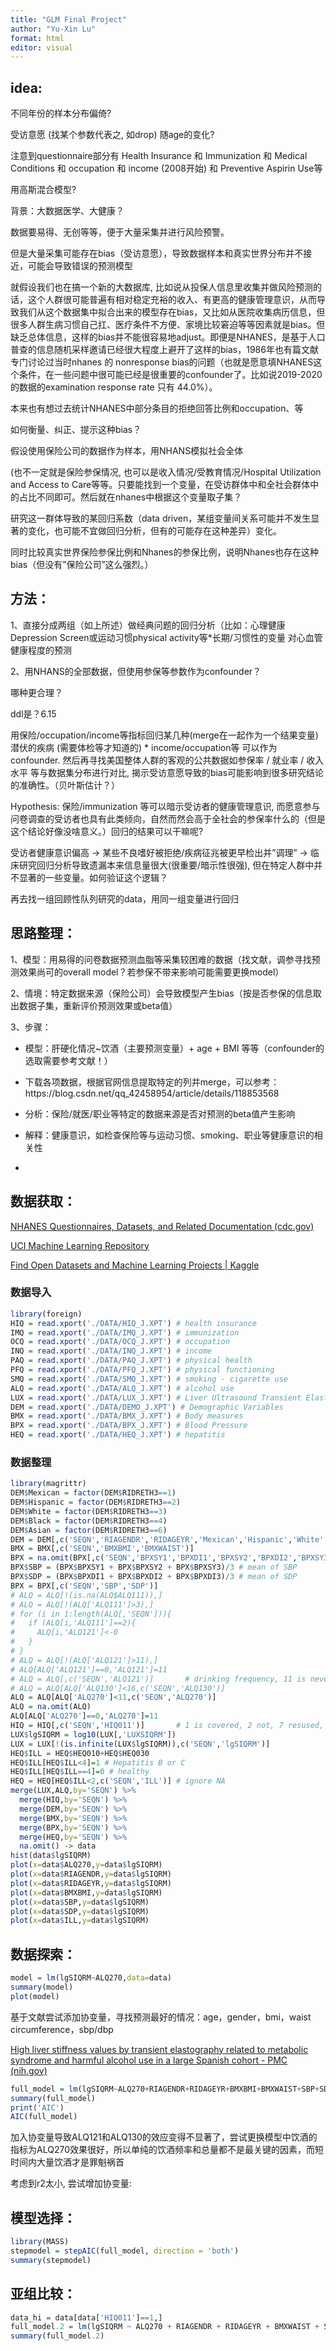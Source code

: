 ---
title: "GLM Final Project"
author: "Yu-Xin Lu"
format: html
editor: visual
---

## idea:

不同年份的样本分布偏倚?

受访意愿 (找某个参数代表之, 如drop) 随age的变化?

注意到questionnaire部分有 Health Insurance 和 Immunization 和 Medical Conditions 和 occupation 和 income (2008开始) 和 Preventive Aspirin Use等

用高斯混合模型?

背景：大数据医学、大健康？

数据要易得、无创等等，便于大量采集并进行风险预警。

但是大量采集可能存在bias（受访意愿），导致数据样本和真实世界分布并不接近，可能会导致错误的预测模型

就假设我们也在搞一个新的大数据库, 比如说从投保人信息里收集并做风险预测的话，这个人群很可能普遍有相对稳定充裕的收入、有更高的健康管理意识，从而导致我们从这个数据集中拟合出来的模型存在bias，又比如从医院收集病历信息，但很多人群生病习惯自己扛、医疗条件不方便、家境比较窘迫等等因素就是bias。但缺乏总体信息，这样的bias并不能很容易地adjust。即便是NHANES，是基于人口普查的信息随机采样邀请已经很大程度上避开了这样的bias，1986年也有篇文献专门讨论过当时nhanes 的 nonresponse bias的问题（也就是愿意填NHANES这个条件，在一些问题中很可能已经是很重要的confounder了。比如说2019-2020的数据的examination response rate 只有 44.0%）。

本来也有想过去统计NHANES中部分条目的拒绝回答比例和occupation、等

如何衡量、纠正、提示这种bias？

假设使用保险公司的数据作为样本，用NHANS模拟社会全体

(也不一定就是保险参保情况, 也可以是收入情况/受教育情况/Hospital Utilization and Access to Care等等。只要能找到一个变量，在受访群体中和全社会群体中的占比不同即可。然后就在nhanes中根据这个变量取子集？

研究这一群体导致的某回归系数（data driven，某组变量间关系可能并不发生显著的变化，也可能不宜做回归分析，但有的可能存在这种差异）变化。

同时比较真实世界保险参保比例和Nhanes的参保比例，说明Nhanes也存在这种bias（但没有"保险公司"这么强烈。）

## 方法：

1、直接分成两组（如上所述）做经典问题的回归分析（比如：心理健康Depression Screen或运动习惯physical activity等\*长期/习惯性的变量 对心血管健康程度的预测

2、用NHANS的全部数据，但使用参保等参数作为confounder？

哪种更合理？

ddl是？6.15

用保险/occupation/income等指标回归某几种(merge在一起作为一个结果变量) 潜伏的疾病 (需要体检等才知道的) \* income/occupation等 可以作为confounder. 然后再寻找美国整体人群的客观的公共数据如参保率 / 就业率 / 收入水平 等与数据集分布进行对比, 揭示受访意愿导致的bias可能影响到很多研究结论的准确性。（贝叶斯估计？）

Hypothesis: 保险/immunization 等可以暗示受访者的健康管理意识, 而愿意参与问卷调查的受访者也具有此类倾向，自然而然会高于全社会的参保率什么的（但是这个结论好像没啥意义。）回归的结果可以干嘛呢?

受访者健康意识偏高 -\> 某些不良嗜好被拒绝/疾病征兆被更早检出并"调理" -\> 临床研究回归分析导致遗漏本来信息量很大(很重要/暗示性很强), 但在特定人群中并不显著的一些变量。如何验证这个逻辑？

再去找一组回顾性队列研究的data，用同一组变量进行回归

## 思路整理：

1、模型：用易得的问卷数据预测血脂等采集较困难的数据（找文献，调参寻找预测效果尚可的overall model？若参保不带来影响可能需要更换model）

2、情境：特定数据来源（保险公司）会导致模型产生bias（按是否参保的信息取出数据子集，重新评价预测效果或beta值）

3、步骤：

-   模型：肝硬化情况\~饮酒（主要预测变量）+ age + BMI 等等（confounder的选取需要参考文献！）

-   下载各项数据，根据官网信息提取特定的列并merge，可以参考：https://blog.csdn.net/qq_42458954/article/details/118853568

-   分析：保险/就医/职业等特定的数据来源是否对预测的beta值产生影响

-   解释：健康意识，如检查保险等与运动习惯、smoking、职业等健康意识的相关性

-   

## 数据获取：

[NHANES Questionnaires, Datasets, and Related Documentation (cdc.gov)](https://wwwn.cdc.gov/nchs/nhanes/Default.aspx)

[UCI Machine Learning Repository](https://archive.ics.uci.edu/ml/index.php)

[Find Open Datasets and Machine Learning Projects \| Kaggle](https://www.kaggle.com/datasets)

### 数据导入

```{r}
library(foreign)
HIQ = read.xport('./DATA/HIQ_J.XPT') # health insurance
IMQ = read.xport('./DATA/IMQ_J.XPT') # immunization 
OCQ = read.xport('./DATA/OCQ_J.XPT') # occupation
INQ = read.xport('./DATA/INQ_J.XPT') # income
PAQ = read.xport('./DATA/PAQ_J.XPT') # physical health
PFQ = read.xport('./DATA/PFQ_J.XPT') # physical functioning
SMQ = read.xport('./DATA/SMQ_J.XPT') # smoking - cigarette use
ALQ = read.xport('./DATA/ALQ_J.XPT') # alcohol use
LUX = read.xport('./DATA/LUX_J.XPT') # Liver Ultrasound Transient Elastography
DEM = read.xport('./DATA/DEMO_J.XPT') # Demographic Variables
BMX = read.xport('./DATA/BMX_J.XPT') # Body measures
BPX = read.xport('./DATA/BPX_J.XPT') # Blood Pressure 
HEQ = read.xport('./DATA/HEQ_J.XPT') # hepatitis
```

### 数据整理

```{r}
library(magrittr) 
DEM$Mexican = factor(DEM$RIDRETH3==1)
DEM$Hispanic = factor(DEM$RIDRETH3==2)
DEM$White = factor(DEM$RIDRETH3==3)
DEM$Black = factor(DEM$RIDRETH3==4)
DEM$Asian = factor(DEM$RIDRETH3==6)
DEM = DEM[,c('SEQN','RIAGENDR','RIDAGEYR','Mexican','Hispanic','White','Black','Asian')]
BMX = BMX[,c('SEQN','BMXBMI','BMXWAIST')]
BPX = na.omit(BPX[,c('SEQN','BPXSY1','BPXDI1','BPXSY2','BPXDI2','BPXSY3','BPXDI3')])
BPX$SBP = (BPX$BPXSY1 + BPX$BPXSY2 + BPX$BPXSY3)/3 # mean of SBP
BPX$SDP = (BPX$BPXDI1 + BPX$BPXDI2 + BPX$BPXDI3)/3 # mean of SDP
BPX = BPX[,c('SEQN','SBP','SDP')]
# ALQ = ALQ[!(is.na(ALQ$ALQ111)),]
# ALQ = ALQ[!(ALQ['ALQ111']>3),]
# for (i in 1:length(ALQ[,'SEQN'])){
#   if (ALQ[i,'ALQ111']==2){
#     ALQ[i,'ALQ121']<-0
#   }
# }
# ALQ = ALQ[!(ALQ['ALQ121']>11),]
# ALQ[ALQ['ALQ121']==0,'ALQ121']=11
# ALQ = ALQ[,c('SEQN','ALQ121')]       # drinking frequency, 11 is never，10~1
# ALQ = ALQ[ALQ['ALQ130']<16,c('SEQN','ALQ130')]
ALQ = ALQ[ALQ['ALQ270']<11,c('SEQN','ALQ270')]
ALQ = na.omit(ALQ)
ALQ[ALQ['ALQ270']==0,'ALQ270']=11
HIQ = HIQ[,c('SEQN','HIQ011')]       # 1 is covered, 2 not, 7 resused, 9 don`t know
LUX$lgSIQRM = log10(LUX[,'LUXSIQRM'])
LUX = LUX[!(is.infinite(LUX$lgSIQRM)),c('SEQN','lgSIQRM')]
HEQ$ILL = HEQ$HEQ010+HEQ$HEQ030
HEQ$ILL[HEQ$ILL<4]=1 # Hepatitis B or C
HEQ$ILL[HEQ$ILL==4]=0 # healthy
HEQ = HEQ[HEQ$ILL<2,c('SEQN','ILL')] # ignore NA
merge(LUX,ALQ,by='SEQN') %>% 
  merge(HIQ,by='SEQN') %>% 
  merge(DEM,by='SEQN') %>%
  merge(BMX,by='SEQN') %>%
  merge(BPX,by='SEQN') %>%
  merge(HEQ,by='SEQN') %>%
  na.omit() -> data
hist(data$lgSIQRM)
plot(x=data$ALQ270,y=data$lgSIQRM)
plot(x=data$RIAGENDR,y=data$lgSIQRM)
plot(x=data$RIDAGEYR,y=data$lgSIQRM)
plot(x=data$BMXBMI,y=data$lgSIQRM)
plot(x=data$SBP,y=data$lgSIQRM)
plot(x=data$SDP,y=data$lgSIQRM)
plot(x=data$ILL,y=data$lgSIQRM)

```

## 数据探索：

```{r}
model = lm(lgSIQRM~ALQ270,data=data)
summary(model)
plot(model)
```

基于文献尝试添加协变量，寻找预测最好的情况：age，gender，bmi，waist circumference，sbp/dbp

[High liver stiffness values by transient elastography related to metabolic syndrome and harmful alcohol use in a large Spanish cohort - PMC (nih.gov)](https://www.ncbi.nlm.nih.gov/pmc/articles/PMC8498397/)

```{r}
full_model = lm(lgSIQRM~ALQ270+RIAGENDR+RIDAGEYR+BMXBMI+BMXWAIST+SBP+SDP+ILL+Mexican+Hispanic+White+Black+Asian,data=data)
summary(full_model)
print('AIC')
AIC(full_model)
```

加入协变量导致ALQ121和ALQ130的效应变得不显著了，尝试更换模型中饮酒的指标为ALQ270效果很好，所以单纯的饮酒频率和总量都不是最关键的因素，而短时间内大量饮酒才是罪魁祸首

考虑到r2太小, 尝试增加协变量:

## 模型选择：

```{r}
library(MASS)
stepmodel = stepAIC(full_model, direction = 'both')
summary(stepmodel)
```

## 亚组比较：

```{r}
data_hi = data[data['HIQ011']==1,]
full_model.2 = lm(lgSIQRM ~ ALQ270 + RIAGENDR + RIDAGEYR + BMXWAIST + SDP + White + Black,data=data_hi)
summary(full_model.2)

```

## 
